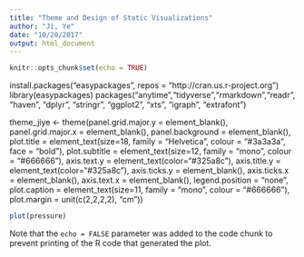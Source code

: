 ```yaml
---
title: "Theme and Design of Static Visualizations"
author: "Ji, Ye"
date: "10/20/2017"
output: html_document
---
```


```r
knitr::opts_chunk$set(echo = TRUE)
```

install.packages("easypackages", repos = "http://cran.us.r-project.org")
library(easypackages)
packages("anytime","tidyverse","rmarkdown","readr", "haven", "dplyr", "stringr", "ggplot2", "xts", "igraph", "extrafont")

theme_jiye <- theme(panel.grid.major.y = element_blank(),
        panel.grid.major.x = element_blank(),
        panel.background = element_blank(),
        plot.title = element_text(size=18,
                                  family = "Helvetica",
                                  colour = "#3a3a3a",
                                  face = "bold"),
        plot.subtitle = element_text(size=12, family = "mono", colour = "#666666"),
        axis.text.y = element_text(color="#325a8c"),
        axis.title.y = element_text(color="#325a8c"),
        axis.ticks.y = element_blank(),
        axis.ticks.x = element_blank(),
        axis.text.x = element_blank(),
        legend.position = "none",
        plot.caption = element_text(size=11, family = "mono", colour = "#666666"),
        plot.margin = unit(c(2,2,2,2), "cm"))

```r
plot(pressure)
```

Note that the `echo = FALSE` parameter was added to the code chunk to prevent printing of the R code that generated the plot.
